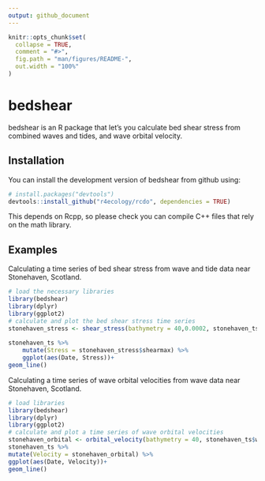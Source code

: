```yaml
---
output: github_document
---
```


<!-- README.md is generated from README.Rmd. Please edit that file -->

```r
knitr::opts_chunk$set(
  collapse = TRUE,
  comment = "#>",
  fig.path = "man/figures/README-",
  out.width = "100%"
)
```
# bedshear

bedshear is an R package that let's you calculate bed shear stress from combined waves and tides, and wave orbital velocity.

## Installation

You can install the development version of bedshear from github using:


``` r
# install.packages("devtools")
devtools::install_github("r4ecology/rcdo", dependencies = TRUE)
```

This depends on Rcpp, so please check you can compile C++ files that rely on the math library.

## Examples

Calculating a time series of bed shear stress from wave and tide data near Stonehaven, Scotland.

```r
# load the necessary libraries
library(bedshear)
library(dplyr)
library(ggplot2)
# calculate and plot the bed shear stress time series
stonehaven_stress <- shear_stress(bathymetry = 40,0.0002, stonehaven_ts$tidal_velocity, stonehaven_ts$tidal_direction,stonehaven_ts$wave_height,
																		stonehaven_ts$wave_period , switch = 0, stonehaven_ts$wave_direction )
stonehaven_ts %>%
	mutate(Stress = stonehaven_stress$shearmax) %>%
	ggplot(aes(Date, Stress))+
geom_line()
```



Calculating a time series of wave orbital velocities from wave data near Stonehaven, Scotland.

```r
# load libraries
library(bedshear)
library(dplyr)
library(ggplot2)
# calculate and plot a time series of wave orbital velocities
stonehaven_orbital <- orbital_velocity(bathymetry = 40, stonehaven_ts$wave_height, stonehaven_ts$wave_period, switch = 0)
stonehaven_ts %>%
mutate(Velocity = stonehaven_orbital) %>%
ggplot(aes(Date, Velocity))+
geom_line()
```


